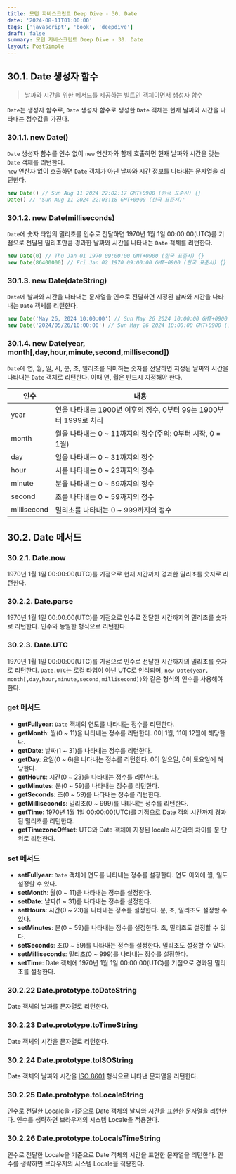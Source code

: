 ```yaml
---
title: 모던 자바스크립트 Deep Dive - 30. Date
date: '2024-08-11T01:00:00'
tags: ['javascript', 'book', 'deepdive']
draft: false
summary: 모던 자바스크립트 Deep Dive - 30. Date
layout: PostSimple
---
```


## 30.1. Date 생성자 함수

> 날짜와 시간을 위한 메서드를 제공하는 빌트인 객체이면서 생성자 함수

`Date`는 생성자 함수로, `Date` 생성자 함수로 생성한 `Date` 객체는 현재 날짜와 시간을 나타내는 정수값을 가진다.

### 30.1.1. new Date()

`Date` 생성자 함수를 인수 없이 `new` 연산자와 함께 호출하면 현재 날짜와 시간을 갖는 `Date` 객체를 리턴한다.  
`new` 연산자 없이 호출하면 `Date` 객체가 아닌 날짜와 시간 정보를 나타내는 문자열을 리턴한다.

```js
new Date() // Sun Aug 11 2024 22:02:17 GMT+0900 (한국 표준시) {}
Date() // 'Sun Aug 11 2024 22:03:18 GMT+0900 (한국 표준시)'
```

### 30.1.2. new Date(milliseconds)

`Date`에 숫자 타입의 밀리초를 인수로 전달하면 1970년 1월 1일 00:00:00(UTC)를 기점으로 전달된 밀리초만큼 경과한 날짜와 시간을 나타내는 `Date` 객체를 리턴한다.

```js
new Date(0) // Thu Jan 01 1970 09:00:00 GMT+0900 (한국 표준시) {}
new Date(86400000) // Fri Jan 02 1970 09:00:00 GMT+0900 (한국 표준시) {}
```

### 30.1.3. new Date(dateString)

`Date`에 날짜와 시간을 나타내는 문자열을 인수로 전달하면 지정된 날짜와 시간을 나타내는 `Date` 객체를 리턴한다.

```js
new Date('May 26, 2024 10:00:00') // Sun May 26 2024 10:00:00 GMT+0900 (한국 표준시) {}
new Date('2024/05/26/10:00:00') // Sun May 26 2024 10:00:00 GMT+0900 (한국 표준시) {}
```

### 30.1.4. new Date(year, month[,day,hour,minute,second,millisecond])

`Date`에 연, 월, 일, 시, 분, 초, 밀리초를 의미하는 숫자를 전달하면 지정된 날짜와 시간을 나타내는 `Date` 객체로 리턴한다. 이때 연, 월은 반드시 지정해야 한다.

| 인수        | 내용                                                              |
| ----------- | ----------------------------------------------------------------- |
| year        | 연을 나타내는 1900년 이후의 정수, 0부터 99는 1900부터 1999로 처리 |
| month       | 월을 나타내는 0 ~ 11까지의 정수(주의: 0부터 시작, 0 = 1월)        |
| day         | 일을 나타내는 0 ~ 31까지의 정수                                   |
| hour        | 시를 나타내는 0 ~ 23까지의 정수                                   |
| minute      | 분을 나타내는 0 ~ 59까지의 정수                                   |
| second      | 초를 나타내는 0 ~ 59까지의 정수                                   |
| millisecond | 밀리초를 나타내는 0 ~ 999까지의 정수                              |

## 30.2. Date 메서드

### 30.2.1. Date.now

1970년 1월 1일 00:00:00(UTC)를 기점으로 현재 시간까지 경과한 밀리초를 숫자로 리턴한다.

### 30.2.2. Date.parse

1970년 1월 1일 00:00:00(UTC)를 기점으로 인수로 전달한 시간까지의 밀리초를 숫자로 리턴한다. 인수와 동일한 형식으로 리턴한다.

### 30.2.3. Date.UTC

1970년 1월 1일 00:00:00(UTC)를 기점으로 인수로 전달한 시간까지의 밀리초를 숫자로 리턴한다. `Date.UTC`는 로컬 타임이 아닌 UTC로 인식되며, `new Date(year, month[,day,hour,minute,second,millisecond])`와 같은 형식의 인수를 사용해야 한다.

### get 메서드

- **getFullyear**: `Date` 객체의 연도를 나타내는 정수를 리턴한다.
- **getMonth**: 월(0 ~ 11)을 나타내는 정수를 리턴한다. 0이 1월, 11이 12월에 해당한다.
- **getDate**: 날짜(1 ~ 31)를 나타내는 정수를 리턴한다.
- **getDay**: 요일(0 ~ 6)을 나타내는 정수를 리턴한다. 0이 일요일, 6이 토요일에 해당한다.
- **getHours**: 시간(0 ~ 23)을 나타내는 정수를 리턴한다.
- **getMinutes**: 분(0 ~ 59)를 나타내는 정수를 리턴한다.
- **getSeconds**: 초(0 ~ 59)를 나타내는 정수를 리턴한다.
- **getMilliseconds**: 밀리초(0 ~ 999)를 나타내는 정수를 리턴한다.
- **getTime**: 1970년 1월 1일 00:00:00(UTC)를 기점으로 Date 객의 시간까지 경과된 밀리초를 리턴한다.
- **getTimezoneOffset**: UTC와 Date 객체에 지정된 locale 시간과의 차이를 분 단위로 리턴한다.

### set 메서드

- **setFullyear**: `Date` 객체에 연도를 나타내는 정수를 설정한다. 연도 이외에 월, 일도 설정할 수 있다.
- **setMonth**: 월(0 ~ 11)을 나타내는 정수를 설정한다.
- **setDate**: 날짜(1 ~ 31)를 나타내는 정수를 설정한다.
- **setHours**: 시간(0 ~ 23)을 나타내는 정수를 설정한다. 분, 초, 밀리초도 설정할 수 있다.
- **setMinutes**: 분(0 ~ 59)를 나타내는 정수를 설정한다. 초, 밀리초도 설정할 수 있다.
- **setSeconds**: 초(0 ~ 59)를 나타내는 정수를 설정한다. 밀리초도 설정할 수 있다.
- **setMilliseconds**: 밀리초(0 ~ 999)를 나타내는 정수를 설정한다.
- **setTime**: Date 객체에 1970년 1월 1일 00:00:00(UTC)를 기점으로 경과된 밀리초를 설정한다.

### 30.2.22 Date.prototype.toDateString

Date 객체의 날짜를 문자열로 리턴한다.

### 30.2.23 Date.prototype.toTimeString

Date 객체의 시간을 문자열로 리턴한다.

### 30.2.24 Date.prototype.toISOString

Date 객체의 날짜와 시간을 [ISO 8601](https://ko.wikipedia.org/wiki/ISO_8601) 형식으로 나타낸 문자열을 리턴한다.

### 30.2.25 Date.prototype.toLocaleString

인수로 전달한 Locale을 기준으로 Date 객체의 날짜와 시간을 표현한 문자열을 리턴한다. 인수를 생략하면 브라우저의 시스템 Locale을 적용한다.

### 30.2.26 Date.prototype.toLocalsTimeString

인수로 전달한 Locale을 기준으로 Date 객체의 시간을 표현한 문자열을 리턴한다. 인수를 생략하면 브라우저의 시스템 Locale을 적용한다.
